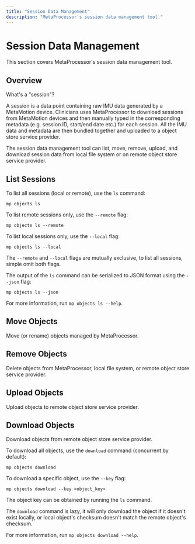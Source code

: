 ```yaml
---
title: "Session Data Management"
description: "MetaProcessor's session data management tool."
---
```


# Session Data Management

This section covers MetaProcessor's session data management tool.

## Overview

What's a "session"?

A session is a data point containing raw IMU data generated by a MetaMotion device.
Clinicians uses MetaProcessor to download sessions from MetaMotion devices and then manually typed in the corresponding metadata (e.g. session ID, start/end date etc.) for each session.
All the IMU data and metadata are then bundled together and uploaded to a object store service provider.

The session data management tool can list, move, remove, upload, and download session data from local file system or on remote object store service provider.

## List Sessions

To list all sessions (local or remote), use the `ls` command:

```shell
mp objects ls
```

To list remote sessions only, use the `--remote` flag:

```shell
mp objects ls --remote
```

To list local sessions only, use the `--local` flag:

```shell
mp objects ls --local
```

The `--remote` and `--local` flags are mutually exclusive, to list all sessions, simple omit both flags.

The output of the `ls` command can be serialized to JSON format using the `--json` flag:

```shell
mp objects ls --json
```

For more information, run `mp objects ls --help`.

## Move Objects

Move (or rename) objects managed by MetaProcessor.

## Remove Objects

Delete objects from MetaProcessor, local file system, or remote object store service provider.

## Upload Objects

Upload objects to remote object store service provider.

## Download Objects

Download objects from remote object store service provider.

To download all objects, use the `download` command (concurrent by default):

```shell
mp objects download
```

To download a specific object, use the `--key` flag:

```shell
mp objects download --key <object_key>
```

The object key can be obtained by running the `ls` command.

The `download` command is lazy, it will only download the object if it doesn't exist locally, or local object's checksum doesn't match the remote object's checksum.

For more information, run `mp objects download --help`.

